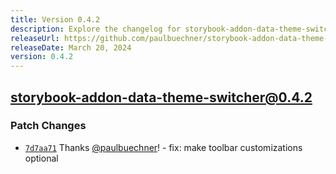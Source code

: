 ```yaml
---
title: Version 0.4.2
description: Explore the changelog for storybook-addon-data-theme-switcher version 0.4.2. Learn about the latest features, bug fixes, and improvements.
releaseUrl: https://github.com/paulbuechner/storybook-addon-data-theme-switcher/pull/126
releaseDate: March 20, 2024
version: 0.4.2
---
```


## storybook-addon-data-theme-switcher@0.4.2

### Patch Changes

- [`7d7aa71`](https://github.com/paulbuechner/storybook-addon-data-theme-switcher/commit/7d7aa719a4a0de1c33b62ed8fa60d7714141940e) Thanks [@paulbuechner](https://github.com/paulbuechner)! - fix: make toolbar customizations optional

